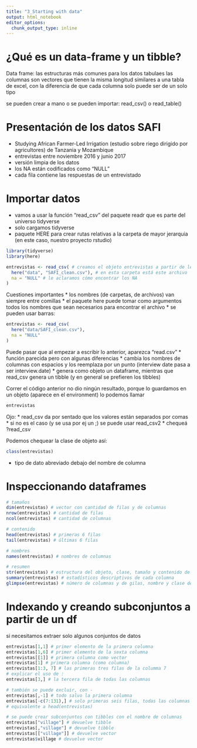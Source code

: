 ```yaml
---
title: "3_Starting with data"
output: html_notebook
editor_options: 
  chunk_output_type: inline
---
```


# ¿Qué es un data-frame y un tibble?

Data frame: las estructuras más comunes para los datos tabulaes
las columnas son vectores que tienen la misma longitud
similares a una tabla de excel, con la diferencia de que cada columna solo puede ser de un solo tipo

se pueden crear a mano o se pueden importar: read_csv() o read_table()

# Presentación de los datos SAFI

* Studying African Farmer-Led Irrigation (estudio sobre riego dirigido por agricultores) de Tanzania y Mozambique
* entrevistas entre noviembre 2016 y junio 2017
* versión limpia de los datos
* los NA están codificados como "NULL"
* cada fila contiene las respuestas de un entrevistado

# Importar datos

* vamos a usar la función "read_csv" del paquete readr que es parte del universo tidyverse
* solo cargamos tidyverse
* paquete HERE para crear rutas relativas a la carpeta de mayor jerarquia (en este caso, nuestro proyecto rstudio)

```r
library(tidyverse)
library(here)

entrevistas <- read_csv( # creamos el objeto entrevistas a partir de leer
  here("data", "SAFI_clean.csv"), # en esta carpeta está este archivo
  na = "NULL" # le aclaramos cómo encontrar los NA
)
```
Cuestiones importantes
* los nombres (de carpetas, de archivos) van siempre entre comillas
* el paquete here puede tomar como argumentos todos los nombres que sean necesarios para encontrar el archivo
* se pueden usar barras:

```r
entrevistas <- read_csv(
  here("data/SAFI_clean.csv"),
  na = "NULL"
)
```

Puede pasar que al empezar a escribir lo anterior, aparezca "read.csv"
* función parecida pero con algunas diferencias
* cambia los nombres de columnas con espacios y los reemplaza por un punto (interview date pasa a ser interview.date)
* genera como objeto un dataframe, mientras que read_csv genera un tibble (y en general se prefieren los tibbles)

Correr el código anterior no dio ningún resultado, porque lo guardamos en un objeto
(aparece en el environment)
lo podemos llamar
```r
entrevistas
```
Ojo:
* read_csv da por sentado que los valores están separados por comas
* si no es el caso (y se usa por ej un ;) se puede usar read_csv2
* chequeá ?read_csv

Podemos chequear la clase de objeto así:
```r
class(entrevistas)
```
* tipo de dato abreviado debajo del nombre de columna

# Inspeccionando dataframes

```r
# tamaños
dim(entrevistas) # vector con cantidad de filas y de columnas
nrow(entrevistas) # cantidad de filas
ncol(entrevistas) # cantidad de columnas

# contenido
head(entrevistas) # primeras 6 filas
tail(entrevistas) # últimas 6 filas

# nombres
names(entrevistas) # nombres de columnas

# resumen
str(entrevistas) # estructura del objeto, clase, tamaño y contenido de cada columna
summary(entrevistas) # estadísticos descriptivos de cada columna
glimpse(entrevistas) # número de columnas y de gilas, nombre y clase de cada columna y una previsualización (esta función es de dplyr o tibble)
```

# Indexando y creando subconjuntos a partir de un df

si necesitamos extraer solo algunos conjuntos de datos
```r
entrevistas[1,1] # primer elemento de la primera columna
entrevistas[1,6] # primer elemento de la sexta columna
entrevistas[[1]] # primera columna como vector
entrevistas[1] # primera columna (como columna)
entrevistas[1:3, 7] # las primeras tres filas de la columma 7
# explicar el uso de :
entrevistas[3,] # la tercera fila de todas las columnas

# también se puede excluir, con -
entrevistas[,-1] # todo salvo la primera columna
entrevistas[-c(7:131),] # solo primeras seis filas, todas las columnas
# equivalente a head(entrevistas)

# se puede crear subconjuntos con tibbles con el nombre de columnas
entrevistas["village"] # devuelve tibble
entrevistas[,"village"] # devuelve tibble
entrevistas[["village"]] # devuelve vector
entrevistas$village # devuelve vector
```


